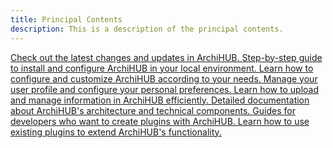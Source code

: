 ```yaml
---
title: Principal Contents
description: This is a description of the principal contents.
---
```



<CardGrid stagger>

<Card title="Changelog" icon="seti:clock">
  <a href="changelog">
    Check out the latest changes and updates in ArchiHUB.
  </a>
</Card>

<Card title="Installation" icon="rocket" iconColor="blue">
  <a href="install_local">
    Step-by-step guide to install and configure ArchiHUB in your local environment.
  </a>
</Card>

<Card title="Tool Configuration" icon="seti:config">
  <a href="config_local">
    Learn how to configure and customize ArchiHUB according to your needs.
  </a>
</Card>

<Card title="My Profile" icon="pencil">
  <a href="perfil/config">
    Manage your user profile and configure your personal preferences.
  </a>
</Card>

<Card title="Information Upload" icon="document">
  <a href="catalogacion">
    Learn how to upload and manage information in ArchiHUB efficiently.
  </a>
</Card>

<Card title="Technical Documentation" icon="seti:json">
  <a href="stack">
    Detailed documentation about ArchiHUB's architecture and technical components.
  </a>
</Card>

<Card title="Developer Guides" icon="information">
  <a href="crear_plugin">
    Guides for developers who want to create plugins with ArchiHUB.
  </a>
</Card>

<Card title="Plugins" icon="star">
  <a href="file_processing">
    Learn how to use existing plugins to extend ArchiHUB's functionality.
  </a>
</Card>

</CardGrid>
